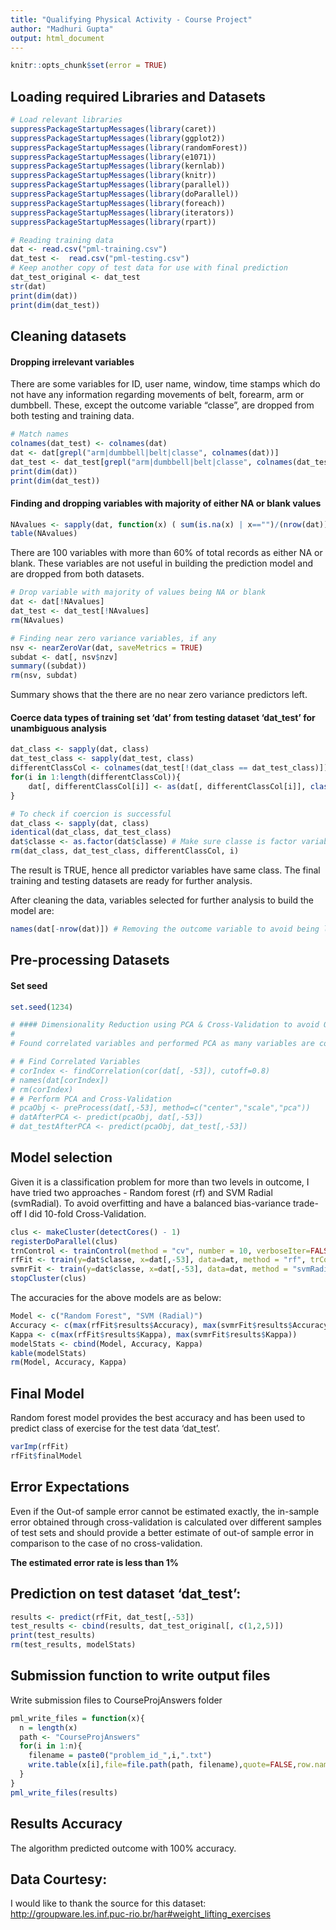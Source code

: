 ```yaml
---
title: "Qualifying Physical Activity - Course Project"
author: "Madhuri Gupta"
output: html_document
---
```


```r
knitr::opts_chunk$set(error = TRUE)
```

## Loading required Libraries and Datasets

```r

# Load relevant libraries
suppressPackageStartupMessages(library(caret))
suppressPackageStartupMessages(library(ggplot2))
suppressPackageStartupMessages(library(randomForest))
suppressPackageStartupMessages(library(e1071))
suppressPackageStartupMessages(library(kernlab))
suppressPackageStartupMessages(library(knitr))
suppressPackageStartupMessages(library(parallel))
suppressPackageStartupMessages(library(doParallel))
suppressPackageStartupMessages(library(foreach))
suppressPackageStartupMessages(library(iterators))
suppressPackageStartupMessages(library(rpart))

# Reading training data
dat <- read.csv("pml-training.csv")
dat_test <-  read.csv("pml-testing.csv")
# Keep another copy of test data for use with final prediction
dat_test_original <- dat_test
str(dat)
print(dim(dat))
print(dim(dat_test))
```

## Cleaning datasets


#### Dropping irrelevant variables

There are some variables for ID, user name, window, time stamps which do not have any information regarding movements of belt, forearm, arm or dumbbell. These, except the outcome variable "classe", are dropped from both testing and training data.   

```r
# Match names
colnames(dat_test) <- colnames(dat)
dat <- dat[grepl("arm|dumbbell|belt|classe", colnames(dat))]
dat_test <- dat_test[grepl("arm|dumbbell|belt|classe", colnames(dat_test))]
print(dim(dat))
print(dim(dat_test))
```


#### Finding and dropping variables with majority of either NA or blank values

```r
NAvalues <- sapply(dat, function(x) ( sum(is.na(x) | x=="")/(nrow(dat)) ) > 0.6)
table(NAvalues)
```

There are 100 variables with more than 60% of total records as either NA or blank. These variables are not useful in building the prediction model and are dropped from both datasets.   

```r
# Drop variable with majority of values being NA or blank
dat <- dat[!NAvalues]
dat_test <- dat_test[!NAvalues]
rm(NAvalues)

# Finding near zero variance variables, if any
nsv <- nearZeroVar(dat, saveMetrics = TRUE)
subdat <- dat[, nsv$nzv]
summary((subdat))
rm(nsv, subdat)
```

Summary shows that the there are no near zero variance predictors left.  

#### Coerce data types of training set 'dat' from testing dataset 'dat_test' for unambiguous analysis

```r
dat_class <- sapply(dat, class)
dat_test_class <- sapply(dat_test, class)
differentClassCol <- colnames(dat_test[!(dat_class == dat_test_class)])
for(i in 1:length(differentClassCol)){
    dat[, differentClassCol[i]] <- as(dat[, differentClassCol[i]], class(dat_test[, differentClassCol[i]]))
}

# To check if coercion is successful
dat_class <- sapply(dat, class)
identical(dat_class, dat_test_class)
dat$classe <- as.factor(dat$classe) # Make sure classe is factor variable
rm(dat_class, dat_test_class, differentClassCol, i)
```

The result is TRUE, hence all predictor variables have same class. The final training and testing datasets are ready for further analysis.  

After cleaning the data, variables selected for further analysis to build the model are:
```r
names(dat[-nrow(dat)]) # Removing the outcome variable to avoid being listed with predictors
```

## Pre-processing Datasets

#### Set seed

```r
set.seed(1234)
```


```r
# #### Dimensionality Reduction using PCA & Cross-Validation to avoid Overfitting
# 
# Found correlated variables and performed PCA as many variables are correlated.     

# # Find Correlated Variables
# corIndex <- findCorrelation(cor(dat[, -53]), cutoff=0.8)
# names(dat[corIndex])
# rm(corIndex)
# # Perform PCA and Cross-Validation
# pcaObj <- preProcess(dat[,-53], method=c("center","scale","pca"))
# datAfterPCA <- predict(pcaObj, dat[,-53])
# dat_testAfterPCA <- predict(pcaObj, dat_test[,-53])

```

## Model selection

Given it is a classification problem for more than two levels in outcome, I have tried two approaches - Random forest (rf) and SVM Radial (svmRadial). To avoid overfitting and have a balanced bias-variance trade-off I did 10-fold Cross-Validation.

```r
clus <- makeCluster(detectCores() - 1)
registerDoParallel(clus)
trnControl <- trainControl(method = "cv", number = 10, verboseIter=FALSE, allowParallel=TRUE)
rfFit <- train(y=dat$classe, x=dat[,-53], data=dat, method = "rf", trControl= trnControl)
svmrFit <- train(y=dat$classe, x=dat[,-53], data=dat, method = "svmRadial", trControl= trnControl)
stopCluster(clus)
```

The accuracies for the above models are as below:

```r
Model <- c("Random Forest", "SVM (Radial)")
Accuracy <- c(max(rfFit$results$Accuracy), max(svmrFit$results$Accuracy))
Kappa <- c(max(rfFit$results$Kappa), max(svmrFit$results$Kappa))
modelStats <- cbind(Model, Accuracy, Kappa)
kable(modelStats)
rm(Model, Accuracy, Kappa)
```

## Final Model

Random forest model provides the best accuracy and has been used to predict class of exercise for the test data 'dat_test'.

```r
varImp(rfFit)
rfFit$finalModel
```

## Error Expectations 

Even if the Out-of sample error cannot be estimated exactly, the in-sample error obtained through cross-validation is calculated over different samples of test sets and should provide a better estimate of out-of sample error in comparison to the case of no cross-validation.  

**The estimated error rate is less than 1%** 

## Prediction on test dataset 'dat_test':

```r
results <- predict(rfFit, dat_test[,-53])
test_results <- cbind(results, dat_test_original[, c(1,2,5)])
print(test_results)
rm(test_results, modelStats)
```

## Submission function to write output files

Write submission files to CourseProjAnswers folder

```r
pml_write_files = function(x){
  n = length(x)
  path <- "CourseProjAnswers"
  for(i in 1:n){
    filename = paste0("problem_id_",i,".txt")
    write.table(x[i],file=file.path(path, filename),quote=FALSE,row.names=FALSE,col.names=FALSE)
  }
}
pml_write_files(results)
```

## Results Accuracy

The algorithm predicted outcome with 100% accuracy.

## Data Courtesy: 

I would like to thank the source for this dataset: <http://groupware.les.inf.puc-rio.br/har#weight_lifting_exercises>
